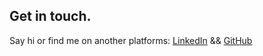 ## Get in touch.

Say hi or find me on another platforms: [LinkedIn](https://www.linkedin.com/in/franco-troncoso-1a52811b4/) && [GitHub](https://github.com/Fran-3xo)